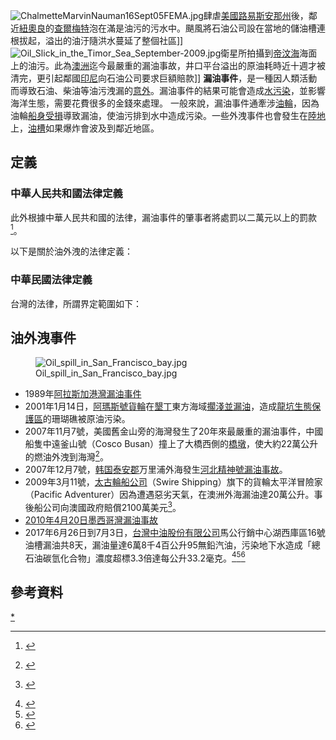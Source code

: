{{wwv}}

[[File:ChalmetteMarvinNauman16Sept05FEMA.jpg|thumb]]肆虐[[美國|美國]][[路易斯安那州|路易斯安那州]]後，鄰近[[紐奧良|紐奧良]]的[[查爾梅特_(路易斯安那州)|查爾梅特]]泡在滿是油污的污水中。颶風將石油公司設在當地的儲油槽連根拔起，溢出的油汙隨洪水蔓延了整個社區]]
[[File:Oil_Slick_in_the_Timor_Sea_September-2009.jpg|thumb]]衛星所拍攝到[[帝汶海|帝汶海]]海面上的油污。此為[[澳洲|澳洲]]迄今最嚴重的漏油事故，井口平台溢出的原油耗時近十週才被清完，更引起鄰國[[印尼|印尼]]向石油公司要求巨額賠款]]
'''漏油事件'''，是一種因人類活動而導致石油、柴油等油污洩漏的[[意外|意外]]。漏油事件的結果可能會造成[[水污染|水污染]]，並影響海洋生態，需要花費很多的金錢來處理。
一般來說，漏油事件通牽涉[[油輪|油輪]]，因為油輪[[沉船|船身受損]]導致漏油，使油污排到水中造成污染。一些外洩事件也會發生在[[陸地|陸地]]上，[[油槽|油槽]]如果爆炸會波及到鄰近地區。

==定義==
=== {{CHN}}中華人民共和國法律定義 ===
此外根據中華人民共和國的法律，漏油事件的肇事者將處罰以二萬元以上的罰款<ref>{{zh-cn}} {{cite web|url=http://vip.chinalawinfo.com/NewLaw2002/SLC/SLC.asp?db=chl&gid=24094|title=中華人民共和國海洋環境保護法（第73條）|date=1999-12-25|accessdate=2009-10-30|publisher=北大法律信息網|archive-date=2013-08-17|archive-url=https://web.archive.org/web/20130817222148/http://vip.chinalawinfo.com/newlaw2002/slc/slc.asp?db=chl&gid=24094|dead-url=no}}</ref>。

以下是關於油外洩的法律定義：</dt>
{{quote|
油污損害，是指由於油輪逸出或排放油類後，在油輪本身以外因污而產生的滅失或損害，不論這種逸出或排放發生在何處，但滅失或損害必須是發生在任何一個國家的[[領土|領土]]上，包括[[領海|領海]]，並包括預防措施費用，以及由於預防措施而造成的進一步滅失或損害。但間接的或推測的或者並不是直接由於此項逸出或排放所造成的滅失或損害，應予除外<ref>{{zh-cn}} {{cite web|title=油轮所有人自愿承担油污责任协定|publisher=中国网|date=2006-08-08|url=http://www.china.com.cn/law/flfg/txt/2006-08/08/content_7057541.htm|accessdate=2009-11-01|archive-date=2016-03-05|archive-url=https://web.archive.org/web/20160305043504/http://www.china.com.cn/law/flfg/txt/2006-08/08/content_7057541.htm|dead-url=no}} 
{{zh-tw}} {{cite web|title=油轮所有人自愿承担油污责任协定|url=http://big5.china.com.cn/law/flfg/txt/2006-08/08/content_7057541.htm|access-date=2009-10-31|archive-date=2019-06-09|archive-url=https://web.archive.org/web/20190609052626/http://big5.china.com.cn/law/flfg/txt/2006-08/08/content_7057541.htm|dead-url=no}}</ref>。
}}

=== {{TWN}}中華民國法律定義 ===
台灣的法律，所謂界定範圍如下：
{{quote|
;一、油輪發生事故，造成油污外洩或有油污外洩之虞者。二、船舶發生海難或其他意外事件，造成船舶載運物質或油污外洩，導致危害人體健康、嚴重污染環境之虞者。三、因油污排洩，造成嚴重海洋環境污染者。
台灣政府還以污染程度做情況，分為三級。低級屬於小型外洩，情況為油外洩或有外洩之虞未達一百公噸，由海岸管理機關或地方政府應付。達到一百公噸至七百公噸的，油政府部會（如交通部、環保署、海巡署等等）負責應付。超過七百公噸的屬於第三級重大外洩，就由「重大海洋油污染緊急應變小組」成立油污染緊急應變中心執行應變。<ref>{{zh-tw}} {{cite web|url=http://share1.epa.gov.tw/epalaw/docfile/151110pdf.pdf|title=重大海洋油污染緊急應變計畫|date=2004-10-26|accessdate=2009-10-30|publisher=台灣行政院環保署|format=PDF}}{{dead link|date=2018年3月 |bot=InternetArchiveBot |fix-attempted=yes }}</ref><ref name = " 行政院環境保護署主管法規共用系統-法規內容-重大海洋油污染緊急應變計畫 _2018">{{cite web | title = 行政院環境保護署主管法規共用系統-法規內容-重大海洋油污染緊急應變計畫 | url = https://oaout.epa.gov.tw/law/LawContent.aspx?id=GL005141&KeyWord=%E9%87%8D%E5%A4%A7%E6%B5%B7%E6%B4%8B%E6%B2%B9%E6%B1%A1%E6%9F%93%E7%B7%8A%E6%80%A5%E6%87%89%E8%AE%8A%E8%A8%88%E7%95%AB | language = zh-tw | accessdate = 2018-07-23 | archive-date = 2019-06-03 | archive-url = https://web.archive.org/web/20190603042039/https://oaout.epa.gov.tw/law/LawContent.aspx?id=GL005141&KeyWord=%E9%87%8D%E5%A4%A7%E6%B5%B7%E6%B4%8B%E6%B2%B9%E6%B1%A1%E6%9F%93%E7%B7%8A%E6%80%A5%E6%87%89%E8%AE%8A%E8%A8%88%E7%95%AB | dead-url = no }}</ref>。
}}

== 油外洩事件 ==
[[File:Oil_spill_in_San_Francisco_bay.jpg|thumb]]
* 1989年[[阿拉斯加港灣漏油事件|阿拉斯加港灣漏油事件]]
* 2001年1月14日，[[阿瑪斯號貨輪|阿瑪斯號貨輪]]在[[墾丁|墾丁]]東方海域[[阿瑪斯號貨輪油污事件|擱淺並漏油]]，造成[[龍坑生態保護區|龍坑生態保護區]]的珊瑚礁被原油污染。
* 2007年11月7號，美國舊金山旁的海灣發生了20年來最嚴重的漏油事件，中國船隻中遠釜山號（Cosco Busan）撞上了大橋西側的[[橋墩|橋墩]]，使大約22萬公升的燃油外洩到海灣<ref>{{zh-tw}}{{zh-cn}} {{cite web|title=舊金山漏油事件報導|publisher=大紀元|url=http://www.epochtimes.com/b5/7/11/15/n1902831.htm|date=2007-11-15|accessdate=2009-10-26|archive-date=2008-12-05|archive-url=https://web.archive.org/web/20081205202709/http://www.epochtimes.com/b5/7/11/15/n1902831.htm|dead-url=no}}</ref>。
* 2007年12月7號，[[韩国|韩国]][[泰安郡|泰安郡]]万里浦外海發生[[河北精神號漏油事故|河北精神號漏油事故]]。
* 2009年3月11號，[[太古輪船公司|太古輪船公司]]（Swire Shipping）旗下的貨輪太平洋冒險家（Pacific Adventurer）因為遭遇惡劣天氣，在澳洲外海漏油達20萬公升。事後船公司向澳國政府賠償2100萬美元<ref>{{zh-tw}}{{cite web|title=昆士蘭漏油污染事件　太古輪船賠2100萬美元|publisher=新浪新聞|url=http://news.sina.com.tw/article/20090809/2011404.html|date=2009-08-09|accessdate=2009-10-27}}{{dead link|date=2018年3月 |bot=InternetArchiveBot |fix-attempted=yes }} {{zh-cn}}{{zh-tw}}{{cite web|title=昆士兰货轮漏油情况比预计糟10倍|publisher=大紀元|url=http://www.epochtimes.com/gb/9/3/15/n2463198.htm|date=2009-03-15|accessdate=2009-10-27|archive-date=2009-06-15|archive-url=https://web.archive.org/web/20090615153558/http://epochtimes.com/gb/9/3/15/n2463198.htm|dead-url=no}}</ref>。
* [[2010年墨西哥灣漏油事故|2010年4月20日墨西哥灣漏油事故]]
* 2017年6月26日到7月3日，[[台灣中油股份有限公司|台灣中油股份有限公司]]馬公行銷中心湖西庫區16號油槽漏油共8天，漏油量達6萬8千4百公升95無鉛汽油，污染地下水造成「總石油碳氫化合物」濃度超標3.3倍達每公升33.2毫克。<ref name = "澎湖油庫漏油 中油懲處7人_2018">{{cite web | title = 澎湖油庫漏油 中油懲處7人 | url = http://www.cna.com.tw/news/firstnews/201807235003-1.aspx | publisher = 中央通訊社 | author = 廖禹揚 | language = zh-tw | date = 2018-07-23 | accessdate = 2018-07-23 | archive-date = 2018-07-23 | archive-url = https://web.archive.org/web/20180723110440/http://www2.cna.com.tw/news/firstnews/201807235003-1.aspx | dead-url = no }}</ref><ref name = "說好的沒有上限　中油漏油懲處名單出爐　2副總被記過_2018">{{cite web | title = 說好的沒有上限　中油漏油懲處名單出爐　2副總被記過 | url = https://www.nownews.com/news/20180723/2791700 | publisher = 今日新聞 NOW News | author = 彭夢竺 | language = zh-tw | date = 2018-07-23 | accessdate = 2018-07-23 | archive-date = 2018-07-23 | archive-url = https://web.archive.org/web/20180723152240/https://www.nownews.com/news/20180723/2791700 | dead-url = no }}</ref><ref name = "湖西油庫漏油6.3萬公升 扯謊瞞1年／澎湖環保局採樣 超標最重罰600萬、勒令停止出油 - 生活 - 自由時報電子報_2018">{{cite web | title = 湖西油庫漏油6.3萬公升 扯謊瞞1年／澎湖環保局採樣 超標最重罰600萬、勒令停止出油 - 生活 - 自由時報電子報 | url = http://news.ltn.com.tw/news/life/paper/1217412 | publisher = 自由時報 | author = 劉禹慶、黃佩君、蕭玗欣 | language = zh-tw | date = 2018-07-18 | accessdate = 2018-07-23 | archive-date = 2018-07-23 | archive-url = https://web.archive.org/web/20180723182238/http://news.ltn.com.tw/news/life/paper/1217412 | dead-url = no }}</ref>

==參考資料==
<div class="references-small">
<references />
</div>

{{Pollution}}
[[Category:溢油|*]]